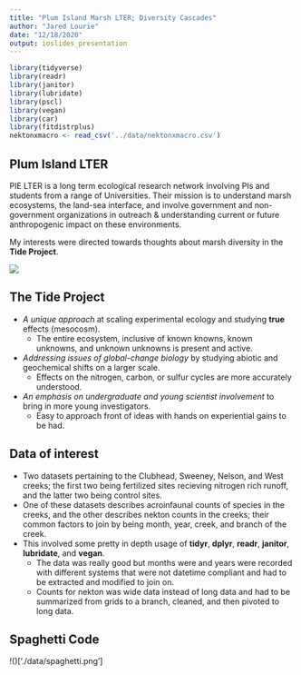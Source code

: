 ```yaml
---
title: "Plum Island Marsh LTER; Diversity Cascades"
author: "Jared Lourie"
date: "12/18/2020"
output: ioslides_presentation
---
```


```r
library(tidyverse)
library(readr)
library(janitor)
library(lubridate)
library(pscl)
library(vegan)
library(car)
library(fitdistrplus)
nektonxmacro <- read_csv('../data/nektonxmacro.csv')
```

## Plum Island LTER

PIE LTER is a long term ecological research network involving  PIs and students from a range of Universities. Their mission is to understand marsh ecosystems, the land-sea interface, and involve government and non-government organizations in outreach & understanding current or future anthropogenic impact on these environments.

My interests were directed towards thoughts about marsh diversity in the **Tide Project**.

![](https://pie-lter.ecosystems.mbl.edu/sites/default/files/images/SweeneyLTE.jpg)

## The Tide Project

- *A unique approach* at scaling experimental ecology and studying **true** effects (mesocosm).
  - The entire ecosystem, inclusive of known knowns, known unknowns, and unknown unknowns is present and active.
- *Addressing issues of global-change biology* by studying abiotic and geochemical shifts on a larger scale.
  - Effects on the nitrogen, carbon, or sulfur cycles are more accurately understood.
- *An emphasis on undergraduate and young scientist involvement* to bring in more young investigators.
  - Easy to approach front of ideas with hands on experiential gains to be had.

## Data of interest

- Two datasets pertaining to the Clubhead, Sweeney, Nelson, and West creeks; the first two being fertilized sites recieving nitrogen rich runoff, and the latter two being control sites.
- One of these datasets describes acroinfaunal counts of species in the creeks, and the other describes nekton counts in the creeks; their common factors to join by being month, year, creek, and branch of the creek.
- This involved some pretty in depth usage of **tidyr**, **dplyr**, **readr**, **janitor**, **lubridate**, and **vegan**.
  - The data was really good but months were and years were recorded with different systems that were not datetime compliant and had to be extracted and modified to join on.
  - Counts for nekton was wide data instead of long data and had to be summarized from grids to a branch, cleaned, and then pivoted to long data.

## Spaghetti Code

!()['./data/spaghetti.png']

